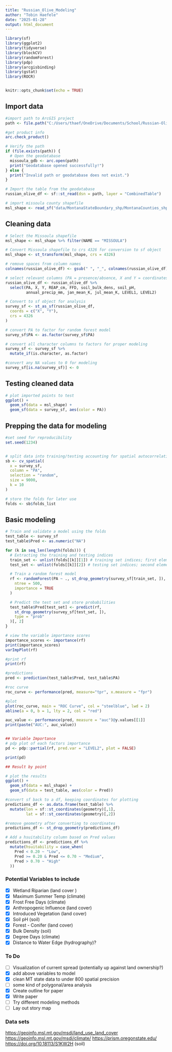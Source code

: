 ```yaml
---
title: "Russian_Olive_Modeling"
author: "Tobin Haefele"
date: "2025-01-28"
output: html_document
---
```


```r
library(sf)
library(ggplot2)
library(tidyverse)
library(blockCV)
library(randomForest)
library(pdp)
library(arcgisbinding)
library(gstat)
library(ROCR)


knitr::opts_chunk$set(echo = TRUE)
```

## Import data

```r
#import path to ArcGIS project
path <- file.path("C:/Users/thaef/OneDrive/Documents/School/Russian-Olive-Modeling/MyProject1/MyProject1/MyProject1.gdb")

#get product info
arc.check_product()

# Verify the path
if (file.exists(path)) {
  # Open the geodatabase
  missoula_gdb <- arc.open(path)
  print("Geodatabase opened successfully!")
} else {
  print("Invalid path or geodatabase does not exist.")
}

# Import the table from the geodatabase
russian_olive_df <- sf::st_read(dsn = path, layer = "CombinedTable")

# import missoula county shapefile
msl_shape <- read_sf("data/MontanaStateBoundary_shp/MontanaCounties_shp")
```

## Cleaning data

```r
# Select the Missoula shapefile
msl_shape <- msl_shape %>% filter(NAME == "MISSOULA")

# Convert Missoula shapefile to crs 4326 for conversion to sf object
msl_shape <- st_transform(msl_shape, crs = 4326)

# remove spaces from column names
colnames(russian_olive_df) <- gsub(" ", "_", colnames(russian_olive_df))

# select relevant columns (PA = presence/absence, X and Y = coordinates, and environmental variables)
russian_olive_df <- russian_olive_df %>%
  select(PA, X, Y, REAP_cm, FFD, soil_bulk_dens, soil_pH,
         annual_precip_mm, jan_mean_K, jul_mean_K, LEVEL1, LEVEL2)

# Convert to sf object for analysis
survey_sf <- st_as_sf(russian_olive_df,
  coords = c("X", "Y"),
  crs = 4326
)

# convert PA to factor for random forest model
survey_sf$PA <- as.factor(survey_sf$PA)

# convert all character columns to factors for proper modeling
survey_sf <- survey_sf %>%
  mutate_if(is.character, as.factor)

#convert any NA values to 0 for modeling
survey_sf[is.na(survey_sf)] <- 0
```

## Testing cleaned data

```r
# plot imported points to test
ggplot() +
  geom_sf(data = msl_shape) +
  geom_sf(data = survey_sf, aes(color = PA))
```

## Prepping the data for modeling

```r
#set seed for reproducibility
set.seed(1234)


# split data into training/testing accounting for spatial autocorrelation
sb <- cv_spatial(
  x = survey_sf,
  column = "PA",
  selection = "random",
  size = 9000,
  k = 10
)

# store the folds for later use
folds <- sb$folds_list


```

## Basic modeling

```r
# Train and validate a model using the folds
test_table <- survey_sf
test_table$Pred <- as.numeric("NA")

for (k in seq_len(length(folds))) {
  # Extracting the training and testing indices
  train_set <- unlist(folds[[k]][1]) # training set indices; first element
  test_set <- unlist(folds[[k]][2]) # testing set indices; second element

  # Train a random forest model
  rf <- randomForest(PA ~ ., st_drop_geometry(survey_sf[train_set, ]),
    ntree = 500,
    importance = TRUE
  )

  # Predict the test set and store probabilities
  test_table$Pred[test_set] <- predict(rf,
    st_drop_geometry(survey_sf[test_set, ]),
    type = "prob"
  )[, 2]
}
```

```r
# view the variable importance scores
importance_scores <- importance(rf)
print(importance_scores)
varImpPlot(rf)

#print rf
print(rf)

#predictions
pred <- prediction(test_table$Pred, test_table$PA)

#roc curve
roc_curve <- performance(pred, measure="tpr", x.measure = "fpr")

#plot
plot(roc_curve, main = "ROC Curve", col = "steelblue", lwd = 2)
abline(a = 0, b = 1, lty = 2, col = "red")

auc_value <- performance(pred, measure = "auc")@y.values[[1]]
print(paste("AUC:", auc_value))


## Variable Importance
# pdp plot of each factors importance
pd <- pdp::partial(rf, pred.var = "LEVEL2", plot = FALSE)

print(pd)

## Result by point

# plot the results
ggplot() +
  geom_sf(data = msl_shape) +
  geom_sf(data = test_table, aes(color = Pred))
```

```r
#convert sf back to a df, keeping coordinates for plotting
predictions_df <- as.data.frame(test_table) %>%
  mutate(lon = sf::st_coordinates(geometry)[,1],
         lat = sf::st_coordinates(geometry)[,2])

#remove geometry after converting to coordinates
predictions_df <- st_drop_geometry(predictions_df)

# Add a hsuitability column based on Pred values
predictions_df <- predictions_df %>%
  mutate(hsuitability = case_when(
    Pred < 0.20 ~ "Low",
    Pred >= 0.20 & Pred <= 0.70 ~ "Medium",
    Pred > 0.70 ~ "High"
  ))

```

### Potential Variables to include

-   [x] Wetland Riparian (land cover )
-   [x] Maximum Summer Temp (climate)
-   [x] Frost Free Days (climate)
-   [x] Anthropogenic Influence (land cover)
-   [x] Introduced Vegetation (land cover)
-   [x] Soil pH (soil)
-   [x] Forest - Conifer (land cover)
-   [x] Bulk Density (soil)
-   [x] Degree Days (climate)
-   [x] Distance to Water Edge (hydrography)?

### To Do

-   [ ]  Visualization of current spread (potentially up against land ownership?)
-   [x]  add above variables to model
-   [x]  clean MT state data to under 800 spatial precision
-   [ ]  some kind of polygonal/area analysis
-   [x]  Create outline for paper
-   [x]  Write paper
-   [ ]  Try different modeling methods
-   [ ] Lay out story map

### Data sets

<https://geoinfo.msl.mt.gov/msdi/land_use_land_cover> <https://geoinfo.msl.mt.gov/msdi/climate/> <https://prism.oregonstate.edu/> <https://doi.org/10.18113/S1KW2H> (soil)
